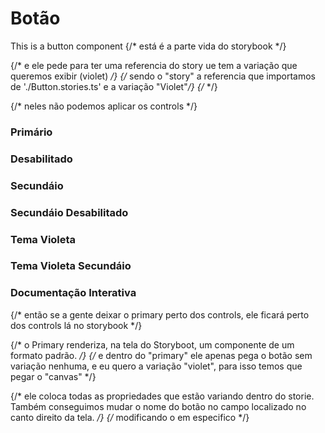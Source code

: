 

<Meta of={Story} />

# Botão

This is a button component
{/* está é a parte vida do storybook */}


{/* e ele pede para ter uma referencia do story ue tem a variação que queremos exibir (violet) */}
  {/* sendo o "story" a referencia que importamos de './Button.stories.ts' e a variação "Violet"*/}
{/* <Canvas of={Story.Violet}/> */}

{/* neles não podemos aplicar os controls */}
### Primário
<Canvas of={Story.Primary}/>

### Desabilitado
<Canvas of={Story.Disabled}/>

### Secundáio
<Canvas of={Story.Secundary}/>

### Secundáio Desabilitado
<Canvas of={Story.SecundaryDisabled}/>

### Tema Violeta
<Canvas of={Story.Violet}/>

### Tema Violeta Secundáio
<Canvas of={Story.VioletSecundary}/>

### Documentação Interativa

{/* então se a gente deixar o primary perto dos controls, ele ficará perto dos controls lá no storybook */}

{/* o Primary renderiza, na tela do Storyboot, um componente de um formato padrão. */}
  {/* e dentro do "primary" ele apenas pega o botão sem variação nenhuma, e eu quero a variação "violet", para isso temos que pegar o "canvas" */}
<Primary/>

{/* ele coloca todas as propriedades que estão variando dentro do storie. Também conseguimos mudar o nome do botão no campo localizado no canto direito da tela. */}
{/* modificando o <Primary/> em especifico */}
<Controls/>